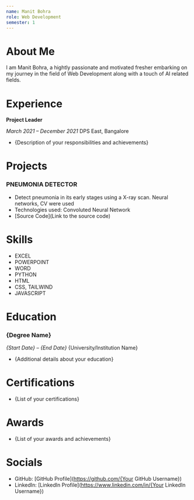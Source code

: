 ```yaml
---
name: Manit Bohra
role: Web Development
semester: 1
---
```


# About Me

I am Manit Bohra, a hightly passionate and motivated fresher embarking on my journey in the field of Web Development along with a touch of AI related fields.

# Experience

**Project Leader**

_March 2021 – December 2021_
DPS East, Bangalore

- {Description of your responsibilities and achievements}

# Projects

### **PNEUMONIA DETECTOR**

- Detect pneumonia in its early stages using a X-ray scan. Neural networks, CV were used
- Technologies used: Convoluted Neural Network
- [Source Code](Link to the source code)

# Skills

- EXCEL
- POWERPOINT
- WORD
- PYTHON
- HTML
- CSS, TAILWIND
- JAVASCRIPT

# Education

### {Degree Name}

_{Start Date} – {End Date}_
{University/Institution Name}

- {Additional details about your education}

# Certifications

- {List of your certifications}

# Awards

- {List of your awards and achievements}

# Socials

- GitHub: [GitHub Profile](https://github.com/{Your GitHub Username})
- LinkedIn: [LinkedIn Profile](https://www.linkedin.com/in/{Your LinkedIn Username})
